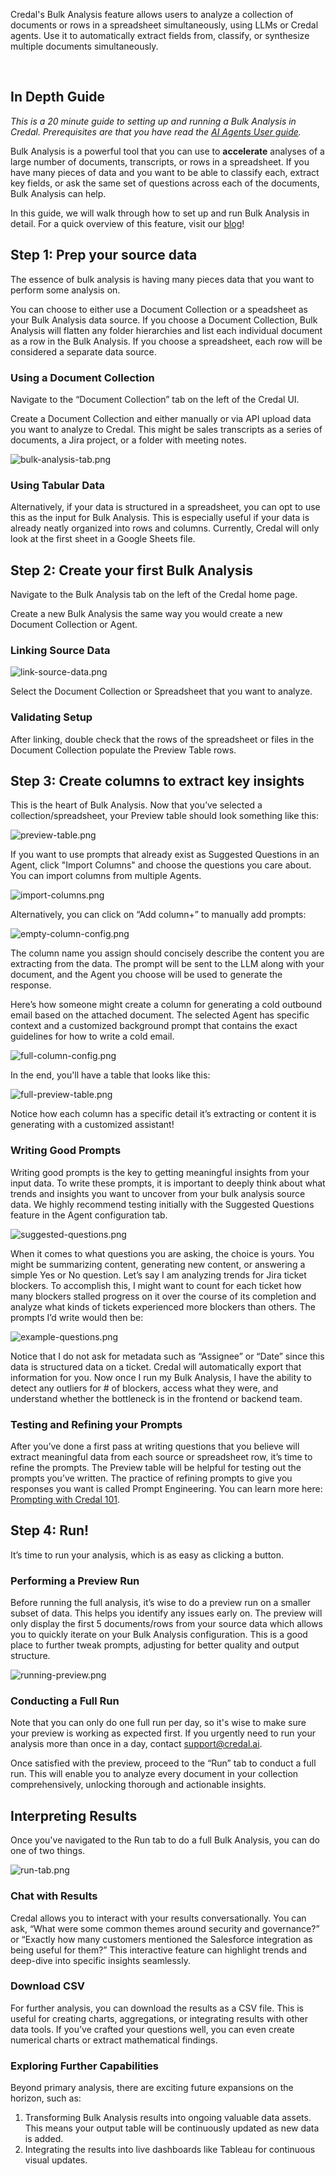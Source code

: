 Credal's Bulk Analysis feature allows users to analyze a collection of documents or rows in a spreadsheet simultaneously, using LLMs or Credal agents. Use it to automatically extract fields from, classify, or synthesize multiple documents simultaneously.

<br />

## In Depth Guide

_This is a 20 minute guide to setting up and running a Bulk Analysis in Credal. Prerequisites are that you have read the [AI Agents User guide](https://docs.credal.ai/getting-started/agents/in-depth-guide)._

Bulk Analysis is a powerful tool that you can use to **accelerate** analyses of a large number of documents, transcripts, or rows in a spreadsheet. If you have many pieces of data and you want to be able to classify each, extract key fields, or ask the same set of questions across each of the documents, Bulk Analysis can help.

In this guide, we will walk through how to set up and run Bulk Analysis in detail. For a quick overview of this feature, visit our [blog](https://www.credal.ai/blog/introducing-bulk-analysis-the-detail-oriented-way-to-interpret-a-collection-of-documents)!

## Step 1: Prep your source data

The essence of bulk analysis is having many pieces data that you want to perform some analysis on. 

You can choose to either use a Document Collection or a speadsheet as your Bulk Analysis data source. If you choose a Document Collection, Bulk Analysis will flatten any folder hierarchies and list each individual document as a row in the Bulk Analysis. If you choose a spreadsheet, each row will be considered a separate data source.

### Using a Document Collection

Navigate to the “Document Collection” tab on the left of the Credal UI. 

Create a Document Collection and either manually or via API upload data you want to analyze to Credal. This might be sales transcripts as a series of documents, a Jira project, or a folder with meeting notes. 

![bulk-analysis-tab.png](/docs/assets/bulk-analysis/in-depth-guide/bulk-analysis-tab.png)

### Using Tabular Data

Alternatively, if your data is structured in a spreadsheet, you can opt to use this as the input for Bulk Analysis. This is especially useful if your data is already neatly organized into rows and columns. Currently, Credal will only look at the first sheet in a Google Sheets file.

## Step 2: Create your first Bulk Analysis

Navigate to the Bulk Analysis tab on the left of the Credal home page.

Create a new Bulk Analysis the same way you would create a new Document Collection or Agent. 

### Linking Source Data

![link-source-data.png](/docs/assets/bulk-analysis/in-depth-guide/link-source-data.png)

Select the Document Collection or Spreadsheet that you want to analyze. 

### Validating Setup

After linking, double check that the rows of the spreadsheet or files in the Document Collection populate the Preview Table rows.

## Step 3: Create columns to extract key insights

This is the heart of Bulk Analysis. Now that you’ve selected a collection/spreadsheet, your Preview table should look something like this:

![preview-table.png](/docs/assets/bulk-analysis/in-depth-guide/preview-table.png)

If you want to use prompts that already exist as Suggested Questions in an Agent, click "Import Columns" and choose the questions you care about. You can import columns from multiple Agents.

![import-columns.png](/docs/assets/bulk-analysis/in-depth-guide/import-columns.png)

Alternatively, you can click on “Add column+” to manually add prompts:

![empty-column-config.png](/docs/assets/bulk-analysis/in-depth-guide/empty-column-config.png)

The column name you assign should concisely describe the content you are extracting from the data. The prompt will be sent to the LLM along with your document, and the Agent you choose will be used to generate the response.

Here’s how someone might create a column for generating a cold outbound email based on the attached document. The selected Agent has specific context and a customized background prompt that contains the exact guidelines for how to write a cold email. 

![full-column-config.png](/docs/assets/bulk-analysis/in-depth-guide/full-column-config.png)

In the end, you'll have a table that looks like this:

![full-preview-table.png](/docs/assets/bulk-analysis/in-depth-guide/full-preview-table.png)

Notice how each column has a specific detail it’s extracting or content it is generating with a customized assistant!

### Writing Good Prompts

Writing good prompts is the key to getting meaningful insights from your input data. To write these prompts, it is important to deeply think about what trends and insights you want to uncover from your bulk analysis source data. We highly recommend testing initially with the Suggested Questions feature in the Agent configuration tab. 

![suggested-questions.png](/docs/assets/bulk-analysis/in-depth-guide/suggested-questions.png)

When it comes to what questions you are asking, the choice is yours. You might be summarizing content, generating new content, or answering a simple Yes or No question. Let’s say I am analyzing trends for Jira ticket blockers. To accomplish this, I might want to count for each ticket how many blockers stalled progress on it over the course of its completion and analyze what kinds of tickets experienced more blockers than others. The prompts I’d write would then be:

![example-questions.png](/docs/assets/bulk-analysis/in-depth-guide/example-questions.png)

Notice that I do not ask for metadata such as “Assignee” or “Date” since this data is structured data on a ticket. Credal will automatically export that information for you. Now once I run my Bulk Analysis,  I have the ability to detect any outliers for # of blockers, access what they were, and understand whether the bottleneck is in the frontend or backend team.

### Testing and Refining your Prompts

After you’ve done a first pass at writing questions that you believe will extract meaningful data from each source or spreadsheet row, it’s time to refine the prompts. The Preview table will be helpful for testing out the prompts you’ve written. The practice of refining prompts to give you responses you want is called Prompt Engineering. You can learn more here: [Prompting with Credal 101](https://docs.credal.ai/getting-started/prompting).

## Step 4: Run!

It’s time to run your analysis, which is as easy as clicking a button.

### Performing a Preview Run

Before running the full analysis, it’s wise to do a preview run on a smaller subset of data. This helps you identify any issues early on. The preview will only display the first 5 documents/rows from your source data which allows you to quickly iterate on your Bulk Analysis configuration. This is a good place to further tweak prompts, adjusting for better quality and output structure.

![running-preview.png](/docs/assets/bulk-analysis/in-depth-guide/running-preview.png)

### Conducting a Full Run

Note that you can only do one full run per day, so it's wise to make sure your preview is working as expected first. If you urgently need to run your analysis more than once in a day, contact support@credal.ai.

Once satisfied with the preview, proceed to the “Run” tab to conduct a full run. This will enable you to analyze every document in your collection comprehensively, unlocking thorough and actionable insights.

## Interpreting Results

Once you've navigated to the Run tab to do a full Bulk Analysis, you can do one of two things.

![run-tab.png](/docs/assets/bulk-analysis/in-depth-guide/run-tab.png)

### Chat with Results

Credal allows you to interact with your results conversationally. You can ask, “What were some common themes around security and governance?” or “Exactly how many customers mentioned the Salesforce integration as being useful for them?” This interactive feature can highlight trends and deep-dive into specific insights seamlessly.

### Download CSV

For further analysis, you can download the results as a CSV file. This is useful for creating charts, aggregations, or integrating results with other data tools. If you’ve crafted your questions well, you can even create numerical charts or extract mathematical findings.

### Exploring Further Capabilities

Beyond primary analysis, there are exciting future expansions on the horizon, such as:

1. Transforming Bulk Analysis results into ongoing valuable data assets. This means your output table will be continuously updated as new data is added.
2. Integrating the results into live dashboards like Tableau for continuous visual updates.
